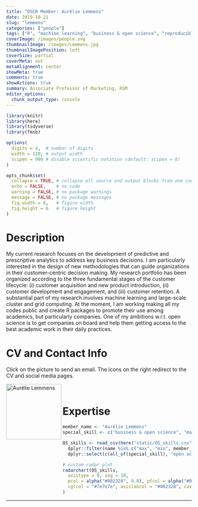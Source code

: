 ```yaml
---
title: "OSCR Member: Aurélie Lemmens"
date: 2019-10-21
slug: "lemmens"
categories: ["people"]
tags: ["R", "machine learning", "business & open science", "reproducible analysis", "school-rsm"] # top 3 categories + unique + school
coverImage: /images/people.svg
thumbnailImage: /images/Lemmens.jpg
thumbnailImagePosition: left
coverSize: partial
coverMeta: out
metaAlignment: center
showMeta: true
comments: true
showActions: true
summary: Associate Professor of Marketing, RSM
editor_options: 
  chunk_output_type: console
---
```


```r

library(knitr)
library(here)
library(tidyverse)
library(fmsb)

options(
  digits = 4,  # number of digits
  width = 120, # output width
  scipen = 999 # disable scientific notation (default: scipen = 0)
)

opts_chunk$set(
  collapse = TRUE, # collapse all source and output blocks from one code chunk into a single block
  echo = FALSE,    # no code
  warning = FALSE, # no package warnings
  message = FALSE, # no package messages
  fig.width = 6,   # figure width
  fig.height = 6   # figure height
)

```

# Description

My current research focuses on the development of predictive and prescriptive analytics to address key business decisions. I am particularly interested in the design of new methodologies that can guide organizations in their customer-centric decision making. My research portfolio has been organized according to the three fundamental stages of the customer lifecycle: (i) customer acquisition and new product introduction, (ii) customer development and engagement, and (iii) customer retention. A substantial part of my research involves machine learning and large-scale cluster and grid computing. At the moment, I am working making all my codes public and create R packages to promote their use among academics, but particularly companies. One of my ambitions w.r.t. open science is to get companies on board and help them getting access to the best academic work in their daily practices.

# CV and Contact Info

Click on the picture to send an email. The icons on the right redirect to the CV and social media pages.

<!-- EMAIL -->
<p>
  <a href="mailto:lemmens@rsm.nl">
  <img border="0" alt="Aurélie Lemmens" src="/images/Lemmens.jpg" width="150" height="150" align="left">
  </a>
</p>

<!-- CV -->
<p align="center">
  <a href="http://www.aurelielemmens.com/wp-content/uploads/2019/08/cv_Lemmens_noWPdetail_August-2019.pdf" class="fa fa-file fa-2x" style="color:#00B969;">
  </a>
</p>

<!-- RESEARCHGATE -->
<p align="center">
  <a href="https://www.researchgate.net/profile/Aurelie_Lemmens" class="ai ai-researchgate fa-2x" style="color:#000000;">
  </a>
</p>

<!-- GOOGLE SCHOLAR -->
<p align="center">
  <a href="https://scholar.google.nl/citations?user=x2mtTdUAAAAJ&hl=nl&oi=ao" class="ai ai-google-scholar fa-2x" style="color:#000000;">
  </a>
</p>

<BR>

# Expertise

```r

member_name <- "Aurélie Lemmens"
special_skill <- c("business & open science", "machine learning", "R")

OS_skills <- read_csv(here("static/OS_skills.csv")) %>%
  dplyr::filter(name %in% c("max", "min", member_name)) %>%
  dplyr::select(c(all_of(special_skill), "open access", "data management", "reproducible analysis", "data sharing", "open source software"))

# custom radar plot
radarchart(OS_skills,
  axistype = 0, seg = 10,
  pcol = alpha("#002328", 0.8), pfcol = alpha("#00B969", 0.6), plwd = 4, centerzero = TRUE, # polygon
  cglcol = "#7e7e7e", axislabcol = "#002328", caxislabels = seq(0, 10, 2), cglwd = 0.8 # grid
)

```

***


